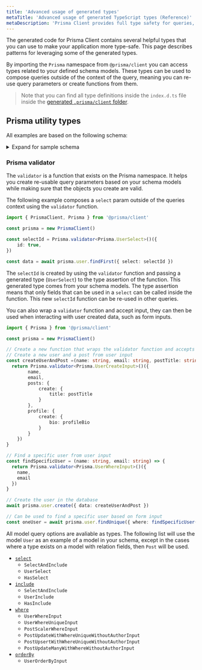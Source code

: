 ```yaml
---
title: 'Advanced usage of generated types'
metaTitle: 'Advanced usage of generated TypeScript types (Reference)'
metaDescription: 'Prisma Client provides full type safety for queries, even for partial queries or included relations. This page explains how to leverage the generated types.'
---
```


<TopBlock>

The generated code for Prisma Client contains several helpful types that you can use to make your application more type-safe. This page describes patterns for leveraging some of the generated types.

By importing the `Prisma` namespace from `@prisma/client` you can access types related to your defined schema models. These types can be used to compose queries outside of the context of the query, meaning you can re-use query parameters
or create functions from them.

> Note that you can find all type definitions inside the `index.d.ts` file inside the [generated `.prisma/client` folder](working-with-prismaclient/generating-prisma-client#the-prismaclient-npm-package).

</TopBlock>

## Prisma utility types

All examples are based on the following schema:

<details><summary>Expand for sample schema</summary>

```prisma
generator client {
  provider = "prisma-client-js"
}

datasource db {
  provider = "postgresql"
  url      = env("DATABASE_URL")
}

model Post {
  id        Int      @id @default(autoincrement())
  createdAt DateTime @default(now())
  updatedAt DateTime @updatedAt
  title     String   @db.VarChar(255)
  content   String?
  published Boolean  @default(false)
  author    User     @relation(fields: [authorId], references: [id])
  authorId  Int
}

model Profile {
  id     Int     @id @default(autoincrement())
  bio    String?
  user   User    @relation(fields: [userId], references: [id])
  userId Int     @unique
}

model User {
  id      Int      @id @default(autoincrement())
  email   String   @unique
  name    String?
  posts   Post[]
  profile Profile?
}
```

</details>

### <inlinecode>Prisma validator</inlinecode>

The `validator` is a function that exists on the Prisma namespace. It helps you create re-usable query parameters based on your schema models while making sure that the objects you create are valid.

The following example composes a `select` param outside of the queries context using the `validator` function.

```ts
import { PrismaClient, Prisma } from '@prisma/client'

const prisma = new PrismaClient()

const selectId = Prisma.validator<Prisma.UserSelect>()({
    id: true,
})

const data = await prisma.user.findFirst({ select: selectId })
```

The `selectId` is created by using the `validator` function and passing a generated type (`UserSelect`) to the type assertion of the function. This generated type comes from your schema models.
The type assertion means that only fields that can be used in a `select` can be called inside the function. This new `selectId` function can be re-used in other queries.

You can also wrap a `validator` function and accept input, they can then be used when interacting with user created data, such as form inputs.

```ts
import { Prisma } from '@prisma/client'

const prisma = new PrismaClient()

// Create a new function that wraps the validator function and accepts input.
// Create a new user and a post from user input
const createUserAndPost =(name: string, email: string, postTitle: string, profileBio: string) => {
  return Prisma.validator<Prisma.UserCreateInput>()({
        name,
        email,
        posts: {
            create: {
                title: postTitle
            }
        },
        profile: {
            create: {
                bio: profileBio
            }
        }
    })
}

// Find a specific user from user input
const findSpecificUser = (name: string, email: string) => {
  return Prisma.validator<Prisma.UserWhereInput>()({
    name,
    email
  })
}

// Create the user in the database
await prisma.user.create({ data: createUserAndPost })

// Can be used to find a specific user based on form input
const oneUser = await prisma.user.findUnique({ where: findSpecificUser('Rich', 'rich@boop.com') })
```

All model query options are avaliable as types. The following list will use the model `User` as an example of a model in your schema, except in the cases where a type exists on a model with relation fields,
then `Post` will be used.

- [`select`](../../../../reference/api-reference/prisma-client-reference/#select) <span class="api"></span>
  - `SelectAndInclude`
  - `UserSelect`
  - `HasSelect`
- [`include`](../../../../reference/api-reference/prisma-client-reference/#include) <span class="api"></span>
  - `SelectAndInclude`
  - `UserInclude`
  - `HasInclude`
- [`where`](../../../../reference/api-reference/prisma-client-reference/#where) <span class="api"></span>
  - `UserWhereInput`
  - `UserWhereUniqueInput`
  - `PostScalerWhereInput`
  - `PostUpdateWithWhereUniqueWithoutAuthorInput`
  - `PostUpsertWithWhereUniqueWithoutAuthorInput`
  - `PostUpdateManyWithWhereWithoutAuthorInput`
- [`orderBy`](../../../../reference/api-reference/prisma-client-reference/#orderby) <span class="api"></span>
  - `UserOrderByInput`
